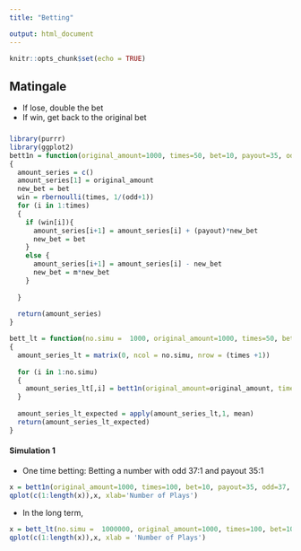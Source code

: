 ```yaml
---
title: "Betting"

output: html_document
---
```


```r
knitr::opts_chunk$set(echo = TRUE)
```

## Matingale

- If lose, double the bet
- If win, get back to the original bet

### 

```r
library(purrr)
library(ggplot2)
bett1n = function(original_amount=1000, times=50, bet=10, payout=35, odd=37, m =2)
{
  amount_series = c()
  amount_series[1] = original_amount
  new_bet = bet
  win = rbernoulli(times, 1/(odd+1))
  for (i in 1:times)
  {
    if (win[i]){
      amount_series[i+1] = amount_series[i] + (payout)*new_bet
      new_bet = bet
    } 
    else {
      amount_series[i+1] = amount_series[i] - new_bet
      new_bet = m*new_bet
    }
    
  }
  
  return(amount_series) 
}

bett_lt = function(no.simu =  1000, original_amount=1000, times=50, bet=10, payout=35, odd=37, m =2)
{
  amount_series_lt = matrix(0, ncol = no.simu, nrow = (times +1))
  
  for (i in 1:no.simu)
  {
    amount_series_lt[,i] = bett1n(original_amount=original_amount, times=times, bet=bet, payout=payout, odd=odd, m =m)
  }
  
  amount_series_lt_expected = apply(amount_series_lt,1, mean)
  return(amount_series_lt_expected)
}
```

#### Simulation 1

- One time betting: Betting a number with odd 37:1 and payout 35:1

```r
x = bett1n(original_amount=1000, times=100, bet=10, payout=35, odd=37, m=2)
qplot(c(1:length(x)),x, xlab='Number of Plays')
```


- In the long term, 

```r
x = bett_lt(no.simu =  1000000, original_amount=1000, times=100, bet=10, payout=35, odd=37, m=2)
qplot(c(1:length(x)),x, xlab = 'Number of Plays')
```

